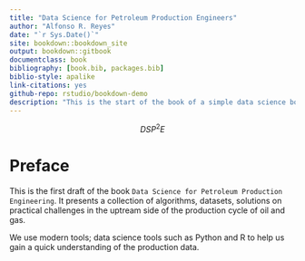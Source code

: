```yaml
--- 
title: "Data Science for Petroleum Production Engineers"
author: "Alfonso R. Reyes"
date: "`r Sys.Date()`"
site: bookdown::bookdown_site
output: bookdown::gitbook
documentclass: book
bibliography: [book.bib, packages.bib]
biblio-style: apalike
link-citations: yes
github-repo: rstudio/bookdown-demo
description: "This is the start of the book of a simple data science book."
---
```


$$
DSP^2E
$$

# Preface {-}

This is the first draft of the book `Data Science for Petroleum Production Engineering`. It presents a collection of algorithms, datasets, solutions on practical challenges in the uptream side of the production cycle of oil and gas.

We use modern tools; data science tools such as Python and R to help us gain a quick understanding of the production data.





